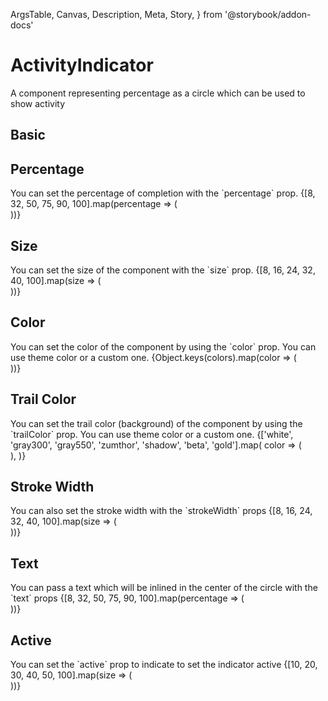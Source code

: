   ArgsTable,
  Canvas,
  Description,
  Meta,
  Story,
} from '@storybook/addon-docs'

<Meta
  title="Components/Feedback/ActivityIndicator"
  component={ActivityIndicator}
/>

# ActivityIndicator

<Description>
  A component representing percentage as a circle which can be used to show
  activity
</Description>

## Basic

<Canvas>
  <Story name="Basic">
    <ActivityIndicator percentage={75} />
  </Story>
</Canvas>

## Percentage

<Description>
  You can set the percentage of completion with the `percentage` prop.
</Description>

<Canvas>
  <Story name="Percentage">
    {[8, 32, 50, 75, 90, 100].map(percentage => (
      <div style={{ display: 'inline-flex', marginRight: 8 }}>
        <ActivityIndicator
          key={`percent-${percentage}`}
          percentage={percentage}
        />
      </div>
    ))}
  </Story>
</Canvas>

## Size

<Description>
  You can set the size of the component with the `size` prop.
</Description>

<Canvas>
  <Story name="Size">
    {[8, 16, 24, 32, 40, 100].map(size => (
      <div style={{ display: 'inline-flex', marginRight: 8 }}>
        <ActivityIndicator key={`size-${size}`} percentage={75} size={size} />
      </div>
    ))}
  </Story>
</Canvas>

## Color

<Description>
  You can set the color of the component by using the `color` prop. You can use
  theme color or a custom one.
</Description>

<Canvas>
  <Story name="Color">
    {Object.keys(colors).map(color => (
      <div style={{ display: 'inline-flex', marginRight: 8 }}>
        <ActivityIndicator
          key={`color-${color}`}
          color={color}
          percentage={75}
        />
      </div>
    ))}
  </Story>
</Canvas>

## Trail Color

<Description>
  You can set the trail color (background) of the component by using the
  `trailColor` prop. You can use theme color or a custom one.
</Description>

<Canvas>
  <Story name="Trail Color">
    {['white', 'gray300', 'gray550', 'zumthor', 'shadow', 'beta', 'gold'].map(
      color => (
        <div style={{ display: 'inline-flex', marginRight: 8 }}>
          <ActivityIndicator
            key={`trailColor-${color}`}
            trailColor={color}
            percentage={75}
          />
        </div>
      ),
    )}
  </Story>
</Canvas>

## Stroke Width

<Description>
  You can also set the stroke width with the `strokeWidth` props
</Description>

<Canvas>
  <Story name="Stroke Width">
    {[8, 16, 24, 32, 40, 100].map(size => (
      <div style={{ display: 'inline-flex', marginRight: 8 }}>
        <ActivityIndicator
          key={`strokeWidth-${size}`}
          percentage={75}
          strokeWidth={size}
        />
      </div>
    ))}
  </Story>
</Canvas>

## Text

<Description>
  You can pass a text which will be inlined in the center of the circle with the
  `text` props
</Description>

<Canvas>
  <Story name="Text">
    {[8, 32, 50, 75, 90, 100].map(percentage => (
      <div style={{ display: 'inline-flex', marginRight: 8 }}>
        <ActivityIndicator
          key={`text-${percentage}`}
          percentage={percentage}
          text={`${percentage}%`}
          display="inline-flex"
        />
      </div>
    ))}
  </Story>
</Canvas>

## Active

<Description>
  You can set the `active` prop to indicate to set the indicator active
</Description>

<Canvas>
  <Story name="Active">
    {[10, 20, 30, 40, 50, 100].map(size => (
      <div style={{ display: 'inline-flex', marginRight: 8 }}>
        <ActivityIndicator key={`active-${size}`} size={size} active />
      </div>
    ))}
  </Story>
</Canvas>

<ArgsTable of={ActivityIndicator} />
